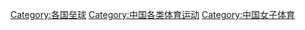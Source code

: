 [[Category:各国垒球|Category:各国垒球]]
[[Category:中国各类体育运动|Category:中国各类体育运动]]
[[Category:中国女子体育|Category:中国女子体育]]